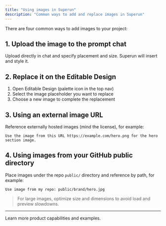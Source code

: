 ```yaml
---
title: "Using images in Superun"
description: "Common ways to add and replace images in Superun"
---
```


There are four common ways to add images to your project:

## 1. Upload the image to the prompt chat
Upload directly in chat and specify placement and size. Superun will insert and style it.

## 2. Replace it on the Editable Design
1. Open Editable Design (palette icon in the top nav)
2. Select the image placeholder you want to replace
3. Choose a new image to complete the replacement

## 3. Using an external image URL
Reference externally hosted images (mind the license), for example:

```
Use the image from this URL https://example.com/hero.png for the hero section image.
```

## 4. Using images from your GitHub public directory
Place images under the repo `public/` directory and reference by path, for example:

```
Use image from my repo: public/brand/hero.jpg
```

> For large images, optimize size and dimensions to avoid load and preview slowdowns.

---

<Card title="Superun Website" icon="globe" href="https://superun.ai/web" horizontal>
  Learn more product capabilities and examples.
</Card>


